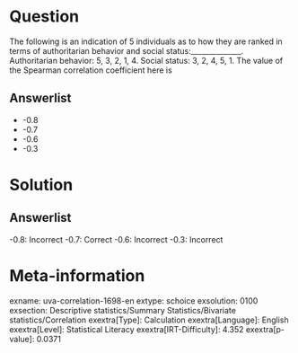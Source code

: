 Question
========

The following is an indication of 5 individuals as to how they are ranked in terms of authoritarian behavior and social status:______________. Authoritarian behavior: 5, 3, 2, 1, 4. Social status: 3, 2, 4, 5, 1. The value of the Spearman correlation coefficient here is

Answerlist
----------

* -0.8
* -0.7
* -0.6
* -0.3

Solution
========

Answerlist
----------

-0.8: Incorrect
-0.7: Correct
-0.6: Incorrect
-0.3: Incorrect

Meta-information
================
exname: uva-correlation-1698-en
extype: schoice
exsolution: 0100
exsection: Descriptive statistics/Summary Statistics/Bivariate statistics/Correlation
exextra[Type]: Calculation
exextra[Language]: English
exextra[Level]: Statistical Literacy
exextra[IRT-Difficulty]: 4.352
exextra[p-value]: 0.0371
